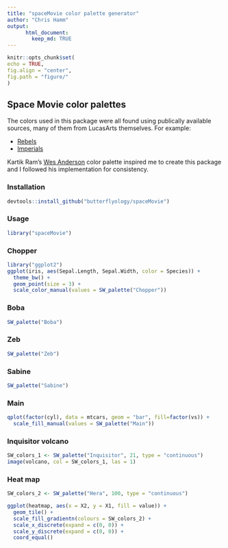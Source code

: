 ```yaml
---
title: "spaceMovie color palette generator"
author: "Chris Hamm"
output:  
      html_document:  
        keep_md: TRUE 
---
```

```r
knitr::opts_chunk$set(
echo = TRUE, 
fig.align = "center",
fig.path = "figure/"
)
```

## Space Movie color palettes
The colors used in this package were all found using publically available sources, many of them from LucasArts themselves. For example:

- [Rebels](http://www.starwars.com/news/star-wars-rebels-costume-color-guide-for-padawans-twileks-and-more)
- [Imperials](http://www.starwars.com/news/star-wars-rebels-costume-color-guide-for-imperials)

Kartik Ram's [Wes Anderson](https://github.com/karthik/wesanderson) color palette inspired me to create this package and I followed his implementation for consistency.


### Installation
```r
devtools::install_github("butterflyology/spaceMovie")
```

### Usage
```r
library("spaceMovie")
```

### Chopper
```r
library("ggplot2")
ggplot(iris, aes(Sepal.Length, Sepal.Width, color = Species)) +
  theme_bw() +
  geom_point(size = 3) +
  scale_color_manual(values = SW_palette("Chopper"))
```

### Boba
```r
SW_palette("Boba")
```

### Zeb
```r
SW_palette("Zeb")
```

### Sabine
```r
SW_palette("Sabine")
```


### Main
```r
qplot(factor(cyl), data = mtcars, geom = "bar", fill=factor(vs)) +
  scale_fill_manual(values = SW_palette("Main"))
```

### Inquisitor volcano
```r
SW_colors_1 <- SW_palette("Inquisitor", 21, type = "continuous")
image(volcano, col = SW_colors_1, las = 1)
```

### Heat map
```r
SW_colors_2 <- SW_palette("Hera", 100, type = "continuous")

ggplot(heatmap, aes(x = X2, y = X1, fill = value)) + 
  geom_tile() + 
  scale_fill_gradientn(colours = SW_colors_2) + 
  scale_x_discrete(expand = c(0, 0)) +
  scale_y_discrete(expand = c(0, 0)) + 
  coord_equal() 
```
